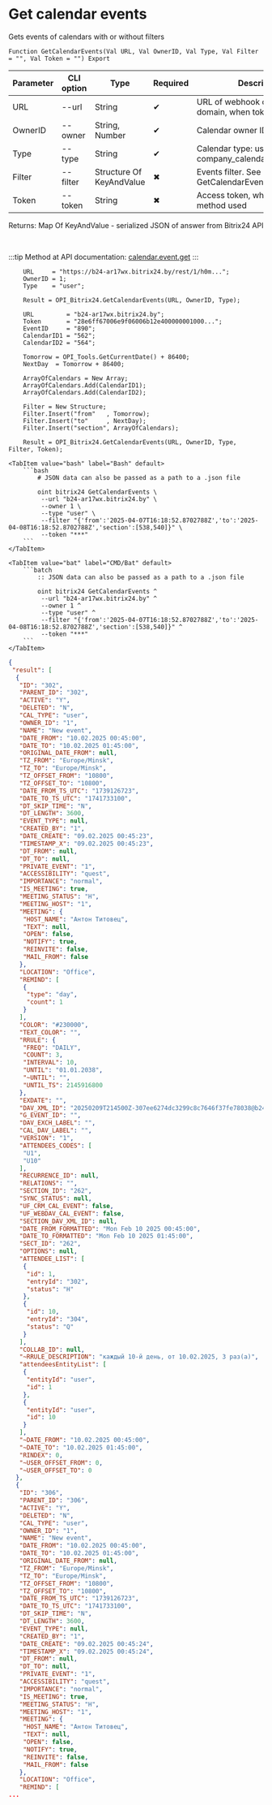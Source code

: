 ﻿---
sidebar_position: 4
---


# Get calendar events
 Gets events of calendars with or without filters



`Function GetCalendarEvents(Val URL, Val OwnerID, Val Type, Val Filter = "", Val Token = "") Export`

  | Parameter | CLI option | Type | Required | Description |
  |-|-|-|-|-|
  | URL | --url | String | &#x2714; | URL of webhook or a Bitrix24 domain, when token used |
  | OwnerID | --owner | String, Number | &#x2714; | Calendar owner ID |
  | Type | --type | String | &#x2714; | Calendar type: user, group, company_calendar |
  | Filter | --filter | Structure Of KeyAndValue | &#x2716; | Events filter. See GetCalendarEventsFilterStructure |
  | Token | --token | String | &#x2716; | Access token, when app auth method used |

  
  Returns:  Map Of KeyAndValue - serialized JSON of answer from Bitrix24 API

<br/>

:::tip
Method at API documentation: [calendar.event.get](https://apidocs.bitrix24.ru/api-reference/calendar/calendar-event/calendar-event-get.html)
:::
<br/>



```bsl title="1C:Enterprise/OneScript code example"
    URL     = "https://b24-ar17wx.bitrix24.by/rest/1/h0m...";
    OwnerID = 1;
    Type    = "user";

    Result = OPI_Bitrix24.GetCalendarEvents(URL, OwnerID, Type);

    URL         = "b24-ar17wx.bitrix24.by";
    Token       = "28e6ff67006e9f06006b12e400000001000...";
    EventID     = "890";
    CalendarID1 = "562";
    CalendarID2 = "564";

    Tomorrow = OPI_Tools.GetCurrentDate() + 86400;
    NextDay  = Tomorrow + 86400;

    ArrayOfCalendars = New Array;
    ArrayOfCalendars.Add(CalendarID1);
    ArrayOfCalendars.Add(CalendarID2);

    Filter = New Structure;
    Filter.Insert("from"   , Tomorrow);
    Filter.Insert("to"     , NextDay);
    Filter.Insert("section", ArrayOfCalendars);

    Result = OPI_Bitrix24.GetCalendarEvents(URL, OwnerID, Type, Filter, Token);
```
 

 <Tabs>
  
    <TabItem value="bash" label="Bash" default>
        ```bash
            # JSON data can also be passed as a path to a .json file
            
            oint bitrix24 GetCalendarEvents \
             --url "b24-ar17wx.bitrix24.by" \
             --owner 1 \
             --type "user" \
             --filter "{'from':'2025-04-07T16:18:52.8702788Z','to':'2025-04-08T16:18:52.8702788Z','section':[538,540]}" \
             --token "***"
        ```
    </TabItem>
  
    <TabItem value="bat" label="CMD/Bat" default>
        ```batch
            :: JSON data can also be passed as a path to a .json file
            
            oint bitrix24 GetCalendarEvents ^
             --url "b24-ar17wx.bitrix24.by" ^
             --owner 1 ^
             --type "user" ^
             --filter "{'from':'2025-04-07T16:18:52.8702788Z','to':'2025-04-08T16:18:52.8702788Z','section':[538,540]}" ^
             --token "***"
        ```
    </TabItem>
</Tabs>


```json title="Result"
{
 "result": [
  {
   "ID": "302",
   "PARENT_ID": "302",
   "ACTIVE": "Y",
   "DELETED": "N",
   "CAL_TYPE": "user",
   "OWNER_ID": "1",
   "NAME": "New event",
   "DATE_FROM": "10.02.2025 00:45:00",
   "DATE_TO": "10.02.2025 01:45:00",
   "ORIGINAL_DATE_FROM": null,
   "TZ_FROM": "Europe/Minsk",
   "TZ_TO": "Europe/Minsk",
   "TZ_OFFSET_FROM": "10800",
   "TZ_OFFSET_TO": "10800",
   "DATE_FROM_TS_UTC": "1739126723",
   "DATE_TO_TS_UTC": "1741733100",
   "DT_SKIP_TIME": "N",
   "DT_LENGTH": 3600,
   "EVENT_TYPE": null,
   "CREATED_BY": "1",
   "DATE_CREATE": "09.02.2025 00:45:23",
   "TIMESTAMP_X": "09.02.2025 00:45:23",
   "DT_FROM": null,
   "DT_TO": null,
   "PRIVATE_EVENT": "1",
   "ACCESSIBILITY": "quest",
   "IMPORTANCE": "normal",
   "IS_MEETING": true,
   "MEETING_STATUS": "H",
   "MEETING_HOST": "1",
   "MEETING": {
    "HOST_NAME": "Антон Титовец",
    "TEXT": null,
    "OPEN": false,
    "NOTIFY": true,
    "REINVITE": false,
    "MAIL_FROM": false
   },
   "LOCATION": "Office",
   "REMIND": [
    {
     "type": "day",
     "count": 1
    }
   ],
   "COLOR": "#230000",
   "TEXT_COLOR": "",
   "RRULE": {
    "FREQ": "DAILY",
    "COUNT": 3,
    "INTERVAL": 10,
    "UNTIL": "01.01.2038",
    "~UNTIL": "",
    "UNTIL_TS": 2145916800
   },
   "EXDATE": "",
   "DAV_XML_ID": "20250209T214500Z-307ee6274dc3299c8c7646f37fe78038@b24-ar17wx.bitrix24.by",
   "G_EVENT_ID": "",
   "DAV_EXCH_LABEL": "",
   "CAL_DAV_LABEL": "",
   "VERSION": "1",
   "ATTENDEES_CODES": [
    "U1",
    "U10"
   ],
   "RECURRENCE_ID": null,
   "RELATIONS": "",
   "SECTION_ID": "262",
   "SYNC_STATUS": null,
   "UF_CRM_CAL_EVENT": false,
   "UF_WEBDAV_CAL_EVENT": false,
   "SECTION_DAV_XML_ID": null,
   "DATE_FROM_FORMATTED": "Mon Feb 10 2025 00:45:00",
   "DATE_TO_FORMATTED": "Mon Feb 10 2025 01:45:00",
   "SECT_ID": "262",
   "OPTIONS": null,
   "ATTENDEE_LIST": [
    {
     "id": 1,
     "entryId": "302",
     "status": "H"
    },
    {
     "id": 10,
     "entryId": "304",
     "status": "Q"
    }
   ],
   "COLLAB_ID": null,
   "~RRULE_DESCRIPTION": "каждый 10-й день, от 10.02.2025, 3 раз(а)",
   "attendeesEntityList": [
    {
     "entityId": "user",
     "id": 1
    },
    {
     "entityId": "user",
     "id": 10
    }
   ],
   "~DATE_FROM": "10.02.2025 00:45:00",
   "~DATE_TO": "10.02.2025 01:45:00",
   "RINDEX": 0,
   "~USER_OFFSET_FROM": 0,
   "~USER_OFFSET_TO": 0
  },
  {
   "ID": "306",
   "PARENT_ID": "306",
   "ACTIVE": "Y",
   "DELETED": "N",
   "CAL_TYPE": "user",
   "OWNER_ID": "1",
   "NAME": "New event",
   "DATE_FROM": "10.02.2025 00:45:00",
   "DATE_TO": "10.02.2025 01:45:00",
   "ORIGINAL_DATE_FROM": null,
   "TZ_FROM": "Europe/Minsk",
   "TZ_TO": "Europe/Minsk",
   "TZ_OFFSET_FROM": "10800",
   "TZ_OFFSET_TO": "10800",
   "DATE_FROM_TS_UTC": "1739126723",
   "DATE_TO_TS_UTC": "1741733100",
   "DT_SKIP_TIME": "N",
   "DT_LENGTH": 3600,
   "EVENT_TYPE": null,
   "CREATED_BY": "1",
   "DATE_CREATE": "09.02.2025 00:45:24",
   "TIMESTAMP_X": "09.02.2025 00:45:24",
   "DT_FROM": null,
   "DT_TO": null,
   "PRIVATE_EVENT": "1",
   "ACCESSIBILITY": "quest",
   "IMPORTANCE": "normal",
   "IS_MEETING": true,
   "MEETING_STATUS": "H",
   "MEETING_HOST": "1",
   "MEETING": {
    "HOST_NAME": "Антон Титовец",
    "TEXT": null,
    "OPEN": false,
    "NOTIFY": true,
    "REINVITE": false,
    "MAIL_FROM": false
   },
   "LOCATION": "Office",
   "REMIND": [
...
```

